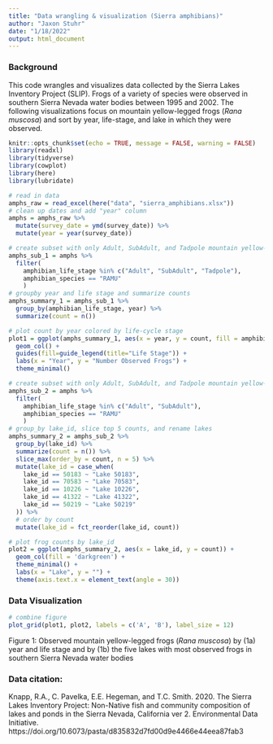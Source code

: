 ```yaml
---
title: "Data wrangling & visualization (Sierra amphibians)"
author: "Jaxon Stuhr"
date: "1/18/2022"
output: html_document
---
```


### Background

This code wrangles and visualizes data collected by the Sierra Lakes Inventory Project (SLIP). Frogs of a variety of species were observed in southern Sierra Nevada water bodies between 1995 and 2002. The following visualizations focus on mountain yellow-legged frogs (*Rana muscosa*) and sort by year, life-stage, and lake in which they were observed. 

```r
knitr::opts_chunk$set(echo = TRUE, message = FALSE, warning = FALSE)
library(readxl)
library(tidyverse)
library(cowplot)
library(here)
library(lubridate)
```

```r
# read in data 
amphs_raw = read_excel(here("data", "sierra_amphibians.xlsx"))
# clean up dates and add "year" column
amphs = amphs_raw %>% 
  mutate(survey_date = ymd(survey_date)) %>% 
  mutate(year = year(survey_date))
```

```r
# create subset with only Adult, SubAdult, and Tadpole mountain yellow-legged frogs (RAMU)
amphs_sub_1 = amphs %>% 
  filter(
    amphibian_life_stage %in% c("Adult", "SubAdult", "Tadpole"),
    amphibian_species == "RAMU"
    )
# groupby year and life stage and summarize counts
amphs_summary_1 = amphs_sub_1 %>% 
  group_by(amphibian_life_stage, year) %>% 
  summarize(count = n())
```

```r
# plot count by year colored by life-cycle stage
plot1 = ggplot(amphs_summary_1, aes(x = year, y = count, fill = amphibian_life_stage)) + 
  geom_col() +
  guides(fill=guide_legend(title="Life Stage")) + 
  labs(x = "Year", y = "Number Observed Frogs") + 
  theme_minimal()
```


```r
# create subset with only Adult, SubAdult, and Tadpole mountain yellow-legged frogs (RAMU)
amphs_sub_2 = amphs %>% 
  filter(
    amphibian_life_stage %in% c("Adult", "SubAdult"),
    amphibian_species == "RAMU"
    )
# group_by lake_id, slice top 5 counts, and rename lakes
amphs_summary_2 = amphs_sub_2 %>% 
  group_by(lake_id) %>% 
  summarize(count = n()) %>% 
  slice_max(order_by = count, n = 5) %>% 
  mutate(lake_id = case_when(
    lake_id == 50183 ~ "Lake 50183",
    lake_id == 70583 ~ "Lake 70583",
    lake_id == 10226 ~ "Lake 10226",
    lake_id == 41322 ~ "Lake 41322",
    lake_id == 50219 ~ "Lake 50219"
  )) %>% 
  # order by count
  mutate(lake_id = fct_reorder(lake_id, count))
```

```r
# plot frog counts by lake_id
plot2 = ggplot(amphs_summary_2, aes(x = lake_id, y = count)) + 
  geom_col(fill = 'darkgreen') + 
  theme_minimal() + 
  labs(x = "Lake", y = "") +
  theme(axis.text.x = element_text(angle = 30)) 
```

### Data Visualization

```r
# combine figure
plot_grid(plot1, plot2, labels = c('A', 'B'), label_size = 12)
```
Figure 1: Observed mountain yellow-legged frogs (*Rana muscosa*) by (1a) year and life stage and by (1b) the five lakes with most observed frogs in southern Sierra Nevada water bodies

### Data citation:

Knapp, R.A., C. Pavelka, E.E. Hegeman, and T.C. Smith. 2020. The Sierra Lakes Inventory Project: Non-Native fish and community composition of lakes and ponds in the Sierra Nevada, California ver 2. Environmental Data Initiative. https://doi.org/10.6073/pasta/d835832d7fd00d9e4466e44eea87fab3
